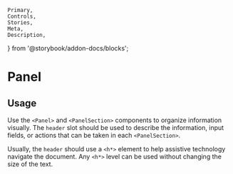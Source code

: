 	Primary,
	Controls,
	Stories,
	Meta,
	Description,
} from '@storybook/addon-docs/blocks';


<Meta of={PanelStories} />

# Panel

## Usage

Use the `<Panel>` and `<PanelSection>` components to organize information visually. The `header` slot should be used to describe the information, input fields, or actions that can be taken in each `<PanelSection>`.

Usually, the `header` should use a `<h*>` element to help assistive technology navigate the document. Any `<h*>` level can be used without changing the size of the text.

<Primary />
<Controls />
<Stories />
